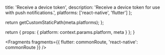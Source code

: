 
  title: 'Receive a device token',
  description: 'Receive a device token for use with push notifications.',
  platforms: ['react-native', 'flutter']
};

  return getCustomStaticPath(meta.platforms);
};

  return {
    props: {
      platform: context.params.platform,
      meta
    }
  };
}


<Fragments fragments={{ flutter: commonRoute, 'react-native': commonRoute }} />
